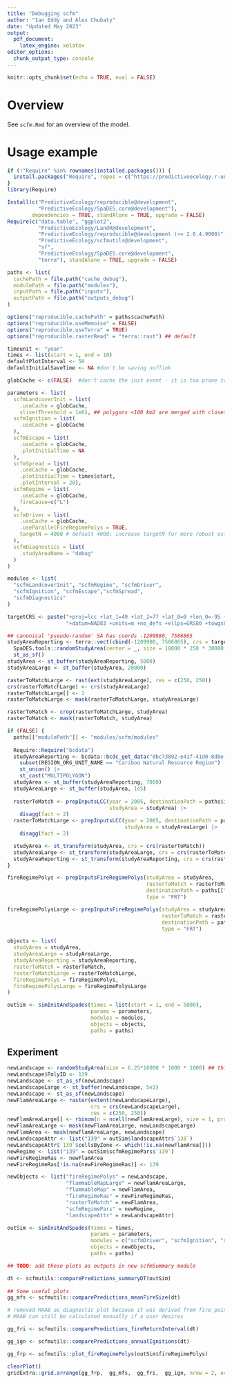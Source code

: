 ```yaml
---
title: "Debugging scfm"
author: "Ian Eddy and Alex Chubaty"
date: "Updated May 2023"
output:
  pdf_document: 
    latex_engine: xelatex
editor_options: 
  chunk_output_type: console
---
```


```r
knitr::opts_chunk$set(echo = TRUE, eval = FALSE)
```

# Overview

See `scfm.Rmd` for an overview of the model.

# Usage example

```r
if (!"Require" %in% rownames(installed.packages())) {
  install.packages("Require", repos = c("https://predictiveecology.r-universe.dev", getOption("repos")))
}
library(Require)

Install(c("PredictiveEcology/reproducible@development",
          "PredictiveEcology/SpaDES.core@development"),
        dependencies = TRUE, standAlone = TRUE, upgrade = FALSE)
Require(c("data.table", "ggplot2",
          "PredictiveEcology/LandR@development",
          "PredictiveEcology/reproducible@development (>= 2.0.4.9000)",
          "PredictiveEcology/scfmutils@development",
          "sf",
          "PredictiveEcology/SpaDES.core@development",
          "terra"), standAlone = TRUE, upgrade = FALSE)
```

```r
paths <- list(
  cachePath = file.path("cache_debug"),
  modulePath = file.path("modules"),
  inputPath = file.path("inputs"),
  outputPath = file.path("outputs_debug")
)

options("reproducible.cachePath" = paths$cachePath) 
options("reproducible.useMemoise" = FALSE)
options("reproducible.useTerra" = TRUE)
options("reproducible.rasterRead" = "terra::rast") ## default

timeunit <- "year"
times <- list(start = 1, end = 10)
defaultPlotInterval <- 50
defaultInitialSaveTime <- NA #don't be saving nuffink

globCache <- c(FALSE)  #don't cache the init event - it is too prone to false positives

parameters <- list(
  scfmLandcoverInit = list(
    .useCache = globCache,
    sliverThreshold = 1e8), ## polygons <100 km2 are merged with closest non-sliver neighbour
  scfmIgnition = list(
    .useCache = globCache
  ),
  scfmEscape = list(
    .useCache = globCache, 
    .plotInitialTime = NA
  ),
  scfmSpread = list(
    .useCache = globCache,
    .plotInitialTime = times$start,
    .plotInterval = 20),
  scfmRegime = list(
    .useCache = globCache,
    fireCause=c("L")
  ),
  scfmDriver = list(
    .useCache = globCache,
    .useParallelFireRegimePolys = TRUE,
    targetN = 4000 # default 4000; increase targetN for more robust estimates, longer run-time
  ),
  scfmDiagnostics = list(
    .studyAreaName = "debug"
  )
)

modules <- list(
  "scfmLandcoverInit", "scfmRegime", "scfmDriver",
  "scfmIgnition", "scfmEscape","scfmSpread",
  "scfmDiagnostics"
)

targetCRS <- paste("+proj=lcc +lat_1=49 +lat_2=77 +lat_0=0 +lon_0=-95 +x_0=0 +y_0=0",
                   "+datum=NAD83 +units=m +no_defs +ellps=GRS80 +towgs84=0,0,0")

## canonical 'pseudo-random' SA has coords -1209980, 7586865
studyAreaReporting <- terra::vect(cbind(-1209980, 7586865), crs = targetCRS) |>
  SpaDES.tools::randomStudyArea(center = _, size = 10000 * 250 * 30000, seed = 1002) |>
  st_as_sf()
studyArea <- st_buffer(studyAreaReporting, 5000)
studyAreaLarge <- st_buffer(studyArea, 20000)

rasterToMatchLarge <- rast(ext(studyAreaLarge), res = c(250, 250))
crs(rasterToMatchLarge) <- crs(studyAreaLarge)
rasterToMatchLarge[] <- 1
rasterToMatchLarge <- mask(rasterToMatchLarge, studyAreaLarge)

rasterToMatch <- crop(rasterToMatchLarge, studyArea)
rasterToMatch <- mask(rasterToMatch, studyArea)

if (FALSE) {
  paths[["modulePath"]] <- "modules/scfm/modules"
  
  Require::Require("bcdata")
  studyAreaReporting <- bcdata::bcdc_get_data("0bc73892-e41f-41d0-8d8e-828c16139337") |>
    subset(REGION_ORG_UNIT_NAME == "Cariboo Natural Resource Region") |>
    st_union() |>
    st_cast("MULTIPOLYGON")
  studyArea <- st_buffer(studyAreaReporting, 7000)
  studyAreaLarge <- st_buffer(studyArea, 1e5)
  
  rasterToMatch <- prepInputsLCC(year = 2005, destinationPath = paths$inputPath,
                                 studyArea = studyArea) |>
    disagg(fact = 2)
  rasterToMatchLarge <- prepInputsLCC(year = 2005, destinationPath = paths$inputPath,
                                      studyArea = studyAreaLarge) |>
    disagg(fact = 2)

  studyArea <- st_transform(studyArea, crs = crs(rasterToMatch))
  studyAreaLarge <- st_transform(studyAreaLarge, crs = crs(rasterToMatch))
  studyAreaReporting <- st_transform(studyAreaReporting, crs = crs(rasterToMatch))
}

fireRegimePolys <- prepInputsFireRegimePolys(studyArea = studyArea, 
                                             rasterToMatch = rasterToMatch,
                                             destinationPath = paths[["inputPath"]],
                                             type = "FRT")

fireRegimePolysLarge <- prepInputsFireRegimePolys(studyArea = studyAreaLarge, 
                                                  rasterToMatch = rasterToMatchLarge,
                                                  destinationPath = paths[["inputPath"]],
                                                  type = "FRT")

objects <- list(
  studyArea = studyArea,
  studyAreaLarge = studyAreaLarge,
  studyAreaReporting = studyAreaReporting,
  rasterToMatch = rasterToMatch,
  rasterToMatchLarge = rasterToMatchLarge,
  fireRegimePolys = fireRegimePolys,
  fireRegimePolysLarge = fireRegimePolysLarge
)

outSim <- simInitAndSpades(times = list(start = 1, end = 5000), 
                           params = parameters, 
                           modules = modules,
                           objects = objects, 
                           paths = paths)
```

## Experiment

```r
newLandscape <- randomStudyArea(size = 6.25*10000 * 1000 * 1000) ## this is 10k m2/ha * 6.25 ha/pixel * 1000x1000
newLandscape$PolyID <- 139
newLandscape <- st_as_sf(newLandscape)
newLandscapeLarge <- st_buffer(newLandscape, 5e3)
newLandscape <- st_as_sf(newLandscape)
newFlamAreaLarge <- raster(extent(newLandscapeLarge), 
                           crs = crs(newLandscapeLarge), 
                           res = c(250, 250))
newFlamAreaLarge[] <- rbinom(n = ncell(newFlamAreaLarge), size = 1, prob = 0.99)
newFlamAreaLarge <- mask(newFlamAreaLarge, newLandscapeLarge)
newFlamArea <- mask(newFlamAreaLarge, newLandscape)
newLandscapeAttr <- list("139" = outSim$landscapeAttr$`138`)
newLandscapeAttr$`139`$cellsByZone <- which(!is.na(newFlamArea[]))
newRegime <- list("139" = outSim$scfmRegimePars$`139`)
newFireRegimeRas <- newFlamArea
newFireRegimeRas[!is.na(newFireRegimeRas)] <- 139

newObjects <- list("fireRegimePolys" = newLandscape, 
                   "flammableMapLarge" = newFlamAreaLarge,
                   "flammableMap" = newFlamArea,
                   "fireRegimeRas" = newFireRegimeRas,
                   "rasterToMatch" = newFlamArea, 
                   "scfmRegimePars" = newRegime, 
                   "landscapeAttr" = newLandscapeAttr)

outSim <- simInitAndSpades(times = times, 
                           params = parameters, 
                           modules = c("scfmDriver", "scfmIgnition", "scfmEscape", "scfmSpread"),
                           objects = newObjects, 
                           paths = paths)
```

```r
## TODO: add these plots as outputs in new scfmSummary module

dt <- scfmutils::comparePredictions_summaryDT(outSim)
  
## Some useful plots
gg_mfs <- scfmutils::comparePredictions_meanFireSize(dt)

# removed MAAB as diagnostic plot because it was derived from fire points incorrectly when SAL is supplied
# MAAB can still be calculated manually if a user desires

gg_fri <- scfmutils::comparePredictions_fireReturnInterval(dt)

gg_ign <- scfmutils::comparePredictions_annualIgnitions(dt)

gg_frp <- scfmutils::plot_fireRegimePolys(outSim$fireRegimePolys)

clearPlot()
gridExtra::grid.arrange(gg_frp,  gg_mfs,  gg_fri,  gg_ign, nrow = 2, ncol = 2)
```
